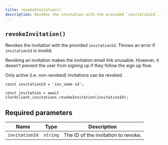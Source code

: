 ```yaml
---
title: revokeInvitation()
description: Revokes the invitation with the provided `invitationId`. Throws an error if `invitationId` is invalid.
---
```


## `revokeInvitation()`

Revokes the invitation with the provided `invitationId`. Throws an error if `invitationId` is invalid.

Revoking an invitation makes the invitation email link unusable. However, it doesn't prevent the user from signing up if they follow the sign up flow.

Only active (i.e. non-revoked) invitations can be revoked.

```tsx
const invitationId = 'inv_some-id';

const invitation = await clerkClient.invitations.revokeInvitation(invitationId);
```

## Required parameters

| Name | Type | Description |
| --- | --- | --- |
| `invitationId` | `string` | The ID of the invitation to revoke. |